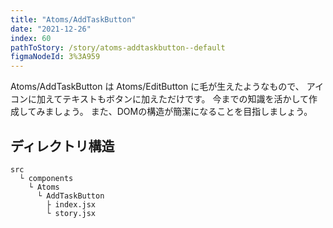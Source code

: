 ```yaml
---
title: "Atoms/AddTaskButton"
date: "2021-12-26"
index: 60
pathToStory: /story/atoms-addtaskbutton--default
figmaNodeId: 3%3A959
---
```


Atoms/AddTaskButton は Atoms/EditButton に毛が生えたようなもので、
アイコンに加えてテキストもボタンに加えただけです。
今までの知識を活かして作成してみましょう。
また、DOMの構造が簡潔になることを目指しましょう。

## ディレクトリ構造

```
src
  └ components
    └ Atoms
      └ AddTaskButton
        ├ index.jsx
        └ story.jsx
```
